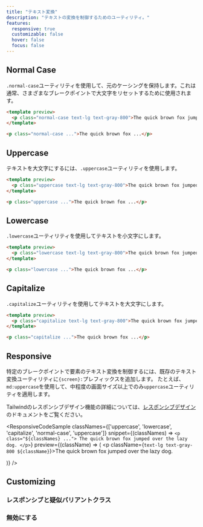 ```yaml
---
title: "テキスト変換"
description: "テキストの変換を制御するためのユーティリティ。"
features:
  responsive: true
  customizable: false
  hover: false
  focus: false
---
```




## Normal Case

`.normal-case`ユーティリティを使用して、元のケーシングを保持します。これは通常、さまざまなブレークポイントで大文字をリセットするために使用されます。

```html
<template preview>
  <p class="normal-case text-lg text-gray-800">The quick brown fox jumped over the lazy dog.</p>
</template>

<p class="normal-case ...">The quick brown fox ...</p>
```

## Uppercase

テキストを大文字にするには、`.uppercase`ユーティリティを使用します。

```html
<template preview>
  <p class="uppercase text-lg text-gray-800">The quick brown fox jumped over the lazy dog.</p>
</template>

<p class="uppercase ...">The quick brown fox ...</p>
```

## Lowercase

`.lowercase`ユーティリティを使用してテキストを小文字にします。

```html
<template preview>
  <p class="lowercase text-lg text-gray-800">The quick brown fox jumped over the lazy dog.</p>
</template>

<p class="lowercase ...">The quick brown fox ...</p>
```

## Capitalize

`.capitalize`ユーティリティを使用してテキストを大文字にします。

```html
<template preview>
  <p class="capitalize text-lg text-gray-800">The quick brown fox jumped over the lazy dog.</p>
</template>

<p class="capitalize ...">The quick brown fox ...</p>
```

## Responsive

特定のブレークポイントで要素のテキスト変換を制御するには、既存のテキスト変換ユーティリティに`{screen}:`プレフィックスを追加します。
たとえば、`md:uppercase`を使用して、中程度の画面サイズ以上でのみ`uppercase`ユーティリティを適用します。

Tailwindのレスポンシブデザイン機能の詳細については、[レスポンシブデザイン](/docs/responsive-design)のドキュメントをご覧ください。

<ResponsiveCodeSample
  classNames={['uppercase', 'lowercase', 'capitalize', 'normal-case', 'uppercase']}
  snippet={(classNames) => `
    <p class="${classNames} ...">
      The quick brown fox jumped over the lazy dog.
    </p>
  `}
  preview={(className) => (
    <p className={`text-lg text-gray-800 ${className}`}>The quick brown fox jumped over the lazy dog.</p>
  )}
/>

## Customizing

### レスポンシブと疑似バリアントクラス

<Variants plugin="textTransform" name="text transformation" />

### 無効にする

<Disabling plugin="textTransform" name="text transformation" />

